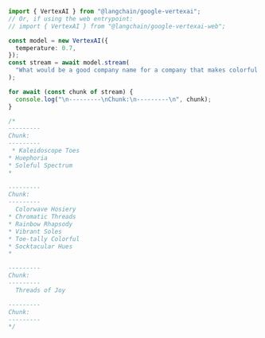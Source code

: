 ```typescript
import { VertexAI } from "@langchain/google-vertexai";
// Or, if using the web entrypoint:
// import { VertexAI } from "@langchain/google-vertexai-web";

const model = new VertexAI({
  temperature: 0.7,
});
const stream = await model.stream(
  "What would be a good company name for a company that makes colorful socks?"
);

for await (const chunk of stream) {
  console.log("\n---------\nChunk:\n---------\n", chunk);
}

/*
---------
Chunk:
---------
 * Kaleidoscope Toes
* Huephoria
* Soleful Spectrum
*

---------
Chunk:
---------
  Colorwave Hosiery
* Chromatic Threads
* Rainbow Rhapsody
* Vibrant Soles
* Toe-tally Colorful
* Socktacular Hues
*

---------
Chunk:
---------
  Threads of Joy

---------
Chunk:
---------
*/
```